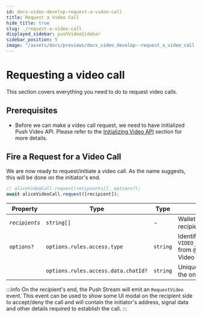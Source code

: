 ```yaml
---
id: docs-video-develop-request-a-video-call
title: Request a Video Call
hide_title: true
slug: ./request-a-video-call
displayed_sidebar: pushVideoSidebar
sidebar_position: 5
image: "/assets/docs/previews/docs_video_develop--request_a_video_call.png"
---
```


# Requesting a video call

This section covers everything you need to do to request video calls.

<head>
  <title>Request a Video Call | Push Video | Push Documentation</title>
</head>


## Prerequisites

- Before we can make a video call request, we need to have initialized Push Video API. Please refer to the [Initializing Video API](../initialize-video-api) section for more details.

## Fire a Request for a Video Call

We are now ready to request/initiate a video call. As the name suggests, this will be done on the initiator's end.

```typescript
// aliceVideoCall.request(recipients[], options?);
await aliceVideoCall.request([recipient]);
```

| Property       | Type                                | Type     | Description                                                                                                                            |
| -------------- | ----------------------------------- | -------- | -------------------------------------------------------------------------------------------------------------------------------------- |
| _`recipients`_ | `string[]`                          | -        | Wallet address or addresses of the recipient(s)                                                                                        |
| `options?`     | `options.rules.access.type`         | `string` | Identifier for Push Video or Space. We use `VIDEO_NOTIFICATION_ACCESS_TYPE.PUSH_CHAT` from `@pushprotocol/restapi` here for Push Video |
|                | `options.rules.access.data.chatId?` | `string` | Unique identifier for every push chat, here, the one between the alice and the bob                                                     |

:::info
On the recipient's end, the Push Stream will emit an `RequestVideo` event. This event can be used to show some UI modal on the recipient side to accept/deny the call and will contain the initiator's address, signal data and other details required to establish the call.
:::
